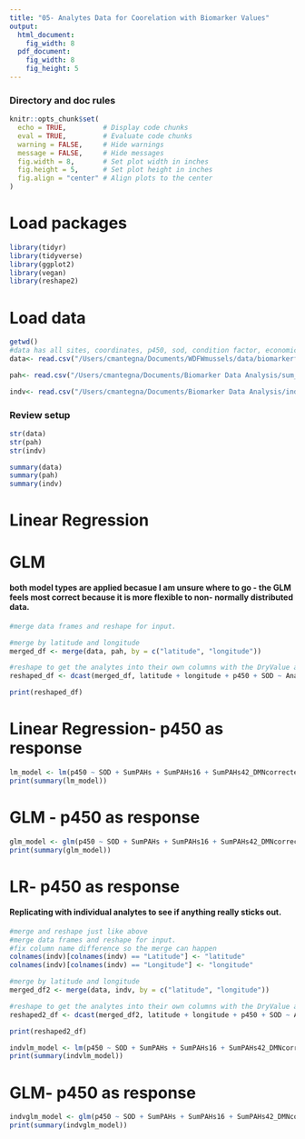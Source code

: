 ```yaml
---
title: "05- Analytes Data for Coorelation with Biomarker Values"
output:
  html_document: 
    fig_width: 8
  pdf_document: 
    fig_width: 8
    fig_height: 5
---
```


### Directory and doc rules

```r

knitr::opts_chunk$set(
  echo = TRUE,         # Display code chunks
  eval = TRUE,         # Evaluate code chunks
  warning = FALSE,     # Hide warnings
  message = FALSE,     # Hide messages
  fig.width = 8,       # Set plot width in inches
  fig.height = 5,      # Set plot height in inches
  fig.align = "center" # Align plots to the center
)

```

# Load packages

```r

library(tidyr)
library(tidyverse)
library(ggplot2)
library(vegan)
library(reshape2)

```

# Load data

```r

getwd()
#data has all sites, coordinates, p450, sod, condition factor, economic factor data
data<- read.csv("/Users/cmantegna/Documents/WDFWmussels/data/biomarkerfull.csv")

pah<- read.csv("/Users/cmantegna/Documents/Biomarker Data Analysis/sum_analytes.csv")

indv<- read.csv("/Users/cmantegna/Documents/Biomarker Data Analysis/individual_analytes.csv") 

```

### Review setup

```r

str(data)
str(pah)
str(indv)

```

```r
summary(data)
summary(pah)
summary(indv)

```

# Linear Regression
# GLM

#### both model types are applied becasue I am unsure where to go - the GLM feels most correct because it is more flexible to non- normally distributed data.

```r

#merge data frames and reshape for input.

#merge by latitude and longitude
merged_df <- merge(data, pah, by = c("latitude", "longitude"))

#reshape to get the analytes into their own columns with the DryValue as their values
reshaped_df <- dcast(merged_df, latitude + longitude + p450 + SOD ~ Analyte, value.var = "DryValue")

print(reshaped_df)

```
# Linear Regression- p450 as response 
```r

lm_model <- lm(p450 ~ SOD + SumPAHs + SumPAHs16 + SumPAHs42_DMNcorrected + SumPAHsHMW + SumPAHsLMW, data = reshaped_df)
print(summary(lm_model))

```
# GLM - p450 as response
```r

glm_model <- glm(p450 ~ SOD + SumPAHs + SumPAHs16 + SumPAHs42_DMNcorrected + SumPAHsHMW + SumPAHsLMW, family = poisson(), data = reshaped_df)
print(summary(glm_model))

```
# LR- p450 as response
#### Replicating with individual analytes to see if anything really sticks out.
```r
#merge and reshape just like above
#merge data frames and reshape for input.
#fix column name difference so the merge can happen
colnames(indv)[colnames(indv) == "Latitude"] <- "latitude"
colnames(indv)[colnames(indv) == "Longitude"] <- "longitude"

#merge by latitude and longitude
merged_df2 <- merge(data, indv, by = c("latitude", "longitude"))

#reshape to get the analytes into their own columns with the DryValue as their values
reshaped2_df <- dcast(merged_df2, latitude + longitude + p450 + SOD ~ Analyte, value.var = "DryValue")

print(reshaped2_df)
```


```r

indvlm_model <- lm(p450 ~ SOD + SumPAHs + SumPAHs16 + SumPAHs42_DMNcorrected + SumPAHsHMW + SumPAHsLMW, data = reshaped_df)
print(summary(indvlm_model))

```

# GLM- p450 as response
```r

indvglm_model <- glm(p450 ~ SOD + SumPAHs + SumPAHs16 + SumPAHs42_DMNcorrected + SumPAHsHMW + SumPAHsLMW, family = poisson(), data = reshaped_df)
print(summary(indvglm_model))

```

